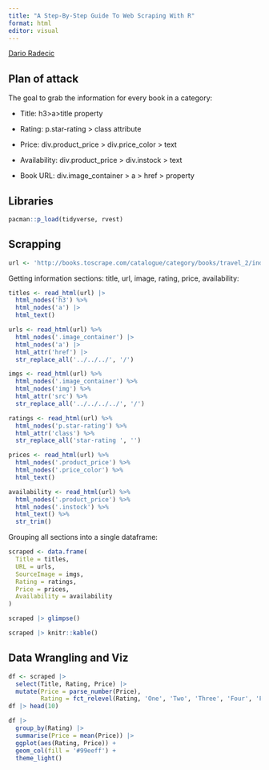 ```yaml
---
title: "A Step-By-Step Guide To Web Scraping With R"
format: html
editor: visual
---
```


[Dario Radecic](A%20Step-By-Step%20Guide%20To%20Web%20Scraping%20With%20R%20%7C%20Better%20Data%20Science)

## **Plan of attack**

The goal to grab the information for every book in a category:

-   Title: h3\>a\>title property

-   Rating: p.star-rating \> class attribute

-   Price: div.product_price \> div.price_color \> text

-   Availability: div.product_price \> div.instock \> text

-   Book URL: div.image_container \> a \> href \> property

## Libraries

```r
pacman::p_load(tidyverse, rvest)
```

## Scrapping

```r
url <- 'http://books.toscrape.com/catalogue/category/books/travel_2/index.html'
```

Getting information sections: title, url, image, rating, price, availability:

```r
titles <- read_html(url) |>
  html_nodes('h3') %>%
  html_nodes('a') |>
  html_text()
```

```r
urls <- read_html(url) %>%
  html_nodes('.image_container') |>
  html_nodes('a') |>
  html_attr('href') |>
  str_replace_all('../../../', '/')
```

```r
imgs <- read_html(url) %>% 
  html_nodes('.image_container') %>%
  html_nodes('img') %>%
  html_attr('src') %>%
  str_replace_all('../../../../', '/')
```

```r
ratings <- read_html(url) %>% 
  html_nodes('p.star-rating') %>% 
  html_attr('class') %>% 
  str_replace_all('star-rating ', '')
```

```r
prices <- read_html(url) %>% 
  html_nodes('.product_price') %>% 
  html_nodes('.price_color') %>% 
  html_text()
```

```r
availability <- read_html(url) %>% 
  html_nodes('.product_price') %>% 
  html_nodes('.instock') %>% 
  html_text() %>% 
  str_trim()
```

Grouping all sections into a single dataframe:

```r
scraped <- data.frame(
  Title = titles, 
  URL = urls, 
  SourceImage = imgs, 
  Rating = ratings, 
  Price = prices, 
  Availability = availability
)
```

```r
scraped |> glimpse()
```

```r
scraped |> knitr::kable()
```

## Data Wrangling and Viz

```r
df <- scraped |> 
  select(Title, Rating, Price) |> 
  mutate(Price = parse_number(Price),
         Rating = fct_relevel(Rating, 'One', 'Two', 'Three', 'Four', 'Five'))
df |> head(10)
```

```r
df |> 
  group_by(Rating) |> 
  summarise(Price = mean(Price)) |> 
  ggplot(aes(Rating, Price)) +
  geom_col(fill = '#99eeff') +
  theme_light()
```
